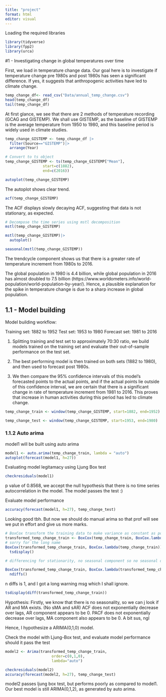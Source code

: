 ```yaml
---
title: "project"
format: html
editor: visual
---
```


Loading the required libraries

```r
library(tidyverse)
library(fpp2)
library(urca)
```

#1 - Investigating change in global temperatures over time

First, we load in temperature change data. Our goal here is to investigate if temperature change pre 1980s and post 1980s has seen a significant difference. If yes, it suggests that anthropogenic activities have led to climate change.

```r
temp_change_df<- read_csv("Data/annual_temp_change.csv")
head(temp_change_df)
tail(temp_change_df)
```

At first glance, we see that there are 2 methods of temperature recording (GCAG and GISTEMP). We shall use GISTEMP, as the baseline of GISTEMP is the average temperature from 1950 to 1980, and this baseline period is widely used in climate studies.

```r
temp_change_GISTEMP <- temp_change_df |>
  filter(Source=="GISTEMP")|>
  arrange(Year)

# Convert to ts object
temp_change_GISTEMP <- ts(temp_change_GISTEMP["Mean"],
                 start=c(1882), 
                 end=c(2016))

autoplot(temp_change_GISTEMP)
```
The autoplot shows clear trend.

```r
acf(temp_change_GISTEMP)
```
The ACF displays slowly decaying ACF, suggesting that data is not stationary, as expected.

```r
# Decompose the time series using mstl decomposition
mstl(temp_change_GISTEMP)

mstl(temp_change_GISTEMP)|>
  autoplot()

seasonal(mstl(temp_change_GISTEMP))
```
The trendcycle component shows us that there is a greater rate of temperature increment from 1980s to 2016. 

The global population in 1980 is 4.4 billion, while global population in 2016 has almost doubled to 7.5 billion (https://www.worldometers.info/world-population/world-population-by-year/). Hence, a plausible explanation for the spike in temperature change is due to a sharp increase in global population.

## 1.1 - Model building

Model building workflow:

Training set: 1882 to 1952 
Test set: 1953 to 1980 
Forecast set: 1981 to 2016

1. Splitting training and test set to approximately 70:30 ratio, we build models trained on the training set and evaluate their out-of-sample performance on the test set.

2. The best performing model is then trained on both sets (1882 to 1980), and then used to forecast post 1980s.

3. We then compare the 95% confidence intervals of this model's forecasted points to the actual points, and if the actual points lie outside of this confidence interval, we are certain that there is a significant change in rate of temperature increment from 1981 to 2016. This proves that increase in human activities during this period has led to climate change.

```r
temp_change_train <- window(temp_change_GISTEMP, start=1882, end=1952)

temp_change_test <- window(temp_change_GISTEMP, start=1953, end=1980)
```

### 1.1.2 Auto arima

model1 will be built using auto arima
```r
model1 <- auto.arima(temp_change_train, lambda = "auto")
autoplot(forecast(model1, h=27))
```
Evaluating model legitamacy using Ljung Box test
```r
checkresiduals(model1)
```
p value of 0.8568, we accept the null hypothesis that there is no time series autocorrelation in the model. The model passes the test :)

Evaluate model performance
```r
accuracy(forecast(model1, h=27), temp_change_test)
```
Looking good tbh. But now we should do manual arima so that prof will see we put in effort and give us more marks.

```r
# BoxCox transform the training data to make variance as constant as possible
transformed_temp_change_train <- BoxCox(temp_change_train, BoxCox.lambda(temp_change_train))
# sorry for the long name
BoxCox(transformed_temp_change_train, BoxCox.lambda(temp_change_train)) |>
  tsdisplay()
```
```r
# differencing for stationarity, no seasonal component so no seasonal differencing is required.

BoxCox(transformed_temp_change_train, BoxCox.lambda(transformed_temp_change_train))|>
  ndiffs()
```
n diffs is 1, and I got a long warning msg which I shall ignore.
```r
tsdisplay(diff(transformed_temp_change_train))

```
Hypothesis: 
Firstly, we know that there is no seasonality, so we can j look if AR and MA exists. (No sMA and sAR)
ACF does not exponentially decrease over lags, AR component appears to be 0.
PACF does not exponentially decrease over lags, MA component also appears to be 0. A bit sus, ngl

Hence, I hypothesize a ARIMA(0,1,0) model. 

Check the model with Ljung-Box test, and evaluate model performance should it pass the test
```r
model2 <- Arima(transformed_temp_change_train,
                     order=c(0,1,0),
                     lambda="auto")

checkresiduals(model2)
accuracy(forecast(model2, h=27), temp_change_test)
```
model2 passes ljung box test, but performs poorly as compared to model1.
Our best model is still ARIMA(0,1,2), as generated by auto arima.



